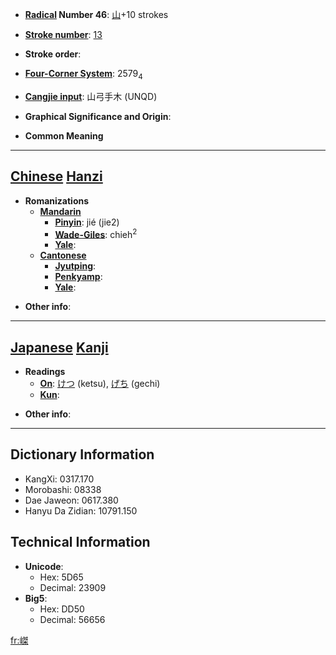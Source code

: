 * '''[[Wiktionary:Chinese radical index| Radical]] Number 46''': [[Wiktionary:Chinese radical index 山|山]]+10 strokes

* '''[[Wiktionary:Chinese total strokes index|Stroke number]]''': [[Wiktionary:Chinese total strokes index 13|13]]

* '''Stroke order''': 

* '''[[Wiktionary:Chinese four corner index|Four-Corner System]]''': 2579<sub>4</sub>

* '''[[Wiktionary:Chinese Cangjie index|Cangjie input]]''': 山弓手木 (UNQD)

* '''Graphical Significance and Origin''': 

* '''Common Meaning'''

----

== [[Chinese]] [[Hanzi]] ==

* '''Romanizations'''
** '''[[Mandarin]]'''
*** '''[[Pinyin]]''': jié (jie2)
*** '''[[Wade-Giles]]''': chieh<sup>2</sup>
*** '''[[Yale]]''': 
** '''[[Cantonese]]'''
*** '''[[Jyutping]]''':
*** '''[[Penkyamp]]''': 
*** '''[[Yale]]''': 

* '''Other info''': 

----

== [[Japanese]] [[Kanji]] ==

* '''Readings'''
** '''[[On]]''': [[けつ]] (ketsu), [[げち]] (gechi)
** '''[[Kun]]''': 

* '''Other info''':  

----

== Dictionary Information ==

* KangXi: 0317.170
* Morobashi: 08338
* Dae Jaweon: 0617.380
* Hanyu Da Zidian: 10791.150

== Technical Information ==

* '''Unicode''':
** Hex: 5D65
** Decimal: 23909
* '''Big5''':
** Hex: DD50
** Decimal: 56656

[[fr:嵥]]